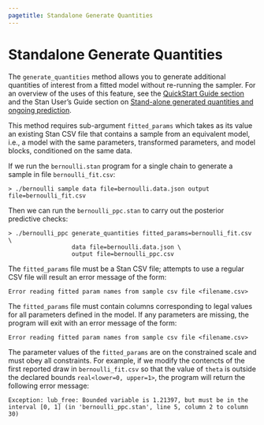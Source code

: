 ```yaml
---
pagetitle: Standalone Generate Quantities
---
```


# Standalone Generate Quantities

The `generate_quantities` method allows you to generate additional
quantities of interest from a fitted model without re-running the sampler.
For an overview of the uses of this feature, see the
[QuickStart Guide section](generate_quantities_intro.Rmd)
and the Stan User's Guide section on
[Stand-alone generated quantities and ongoing prediction](https://mc-stan.org/docs/stan-users-guide/posterior-prediction.html#stand-alone-generated-quantities-and-ongoing-prediction).

This method requires sub-argument `fitted_params` which takes as its value
an existing Stan CSV file that contains a sample from an equivalent model,
i.e., a model with the same parameters, transformed parameters, and model blocks,
conditioned on the same data.

If we run the `bernoulli.stan` program for a single chain to
generate a sample in file `bernoulli_fit.csv`:

```
> ./bernoulli sample data file=bernoulli.data.json output file=bernoulli_fit.csv
```

Then we can run the `bernoulli_ppc.stan` to carry out the posterior predictive
checks:

```
> ./bernoulli_ppc generate_quantities fitted_params=bernoulli_fit.csv \
                  data file=bernoulli.data.json \
                  output file=bernoulli_ppc.csv
```

The `fitted_params` file must be a Stan CSV file; attempts to use a regular CSV file
will result an error message of the form:

```
Error reading fitted param names from sample csv file <filename.csv>
```

The `fitted_params` file must contain columns corresponding to legal values
for all parameters defined in the model.
If any parameters are missing, the program will exit with an error
message of the form:

```
Error reading fitted param names from sample csv file <filename.csv>
```

The parameter values of the `fitted_params` are on the
constrained scale and must obey all constraints.
For example, if we modify the contencts of the first
reported draw in `bernoulli_fit.csv` so that the value
of `theta` is outside the declared bounds `real<lower=0, upper=1>`,
the program will return the following error message:

```
Exception: lub_free: Bounded variable is 1.21397, but must be in the interval [0, 1] (in 'bernoulli_ppc.stan', line 5, column 2 to column 30)
```




